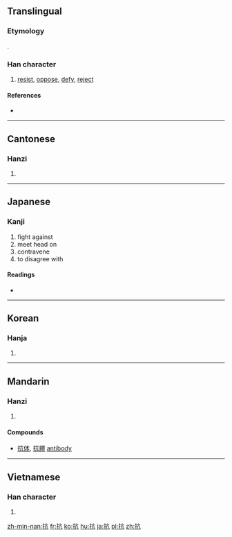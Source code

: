 ==Translingual==
===Etymology===
{{Han compound|手|亢|alt1=扌|ls=psc|c1=s|c2=p}}.

===Han character===
{{Han char|rn=64|rad=手|as=04|sn=7|four=5001<sub>7</sub>|canj=手卜竹弓 (QYHN)|ids=⿰[[扌]][[亢]]}}

# [[resist]], [[oppose]], [[defy]], [[reject]]

====References====
* {{Han ref|kx=0422.020|dkj=11889|dj=0769.020|hdz=31843.040|uh=6297|ud=25239|bh=A7DC|bd=42972}}

----

==Cantonese==

===Hanzi===
{{yue-hanzi|jyut=kong3|y=kong3}}

# {{defn|lang=yue|sort=手04}}

----

==Japanese==

===Kanji===
{{ja-kanji|grade=c|rs=手04}}

# fight against
# meet head on
# contravene
# to disagree with

====Readings====
* {{ja-readings|on=[[こう]] (kō)|kun=[[あらがう]] (aragau), [[ふせぐ]] (fusegu)}}

----

==Korean==

===Hanja===
{{ko-hanja|hangeul=항|eumhun=|rv=hang|mr=hang|y=hang}}

# {{defn|lang=ko|sort=手04}}

----

==Mandarin==

===Hanzi===
{{cmn-hanzi|pin=[[kàng]] ([[kang4]])|wg=k'ang<sup>4</sup>}}

# {{defn|lang=cmn|sort=手04}}

====Compounds====
* [[抗体]], [[抗體]] [[antibody]]

----

==Vietnamese==

===Han character===
{{vi-hantu|[[kháng]]|rs=手04}}

# {{defn|lang=vi|sort=手04}}

[[zh-min-nan:抗]]
[[fr:抗]]
[[ko:抗]]
[[hu:抗]]
[[ja:抗]]
[[pl:抗]]
[[zh:抗]]